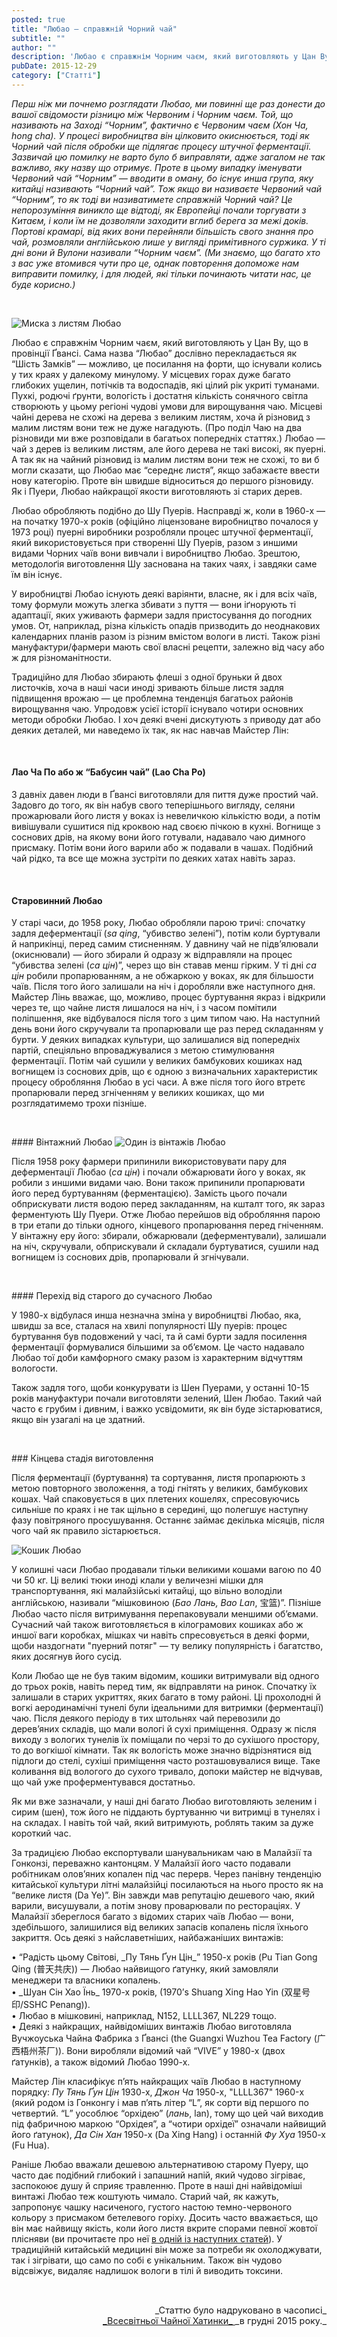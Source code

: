 ```yaml
---
posted: true
title: "Любао – справжній Чорний чай"
subtitle: ""
author: ""
description: 'Любао є справжнім Чорним чаєм, який виготовляють у Цан Ву, що в провінції Ґуансі. Сама назва “Любао” дослівно перекладається як “Шість Замків”...'
pubDate: 2015-12-29
category: ["Статті"]
---
```



_Перш ніж ми почнемо розглядати Любао, ми повинні ще раз донести до вашої свідомости різницю між Червоним і Чорним чаєм. Той, що називають на Заході “Чорним”, фактично є Червоним чаєм (Хон Ча, hong cha). У процесі виробництва він цілковито окиснюється, тоді як Чорний чай після обробки ще підлягає процесу штучної ферментації. Зазвичай цю помилку не варто було б виправляти, адже загалом не так важливо, яку назву що отримує. Проте в цьому випадку іменувати Червоний чай “Чорним” — вводити в оману, бо існує инша група, яку китайці називають “Чорний чай”. Тож якщо ви називаєте Червоний чай “Чорним”, то як тоді ви називатимете справжній Чорний чай? Це непорозуміння виникло ще відтоді, як Европейці почали торгувати з Китаєм, і коли їм не дозволяли заходити вглиб берега за межі доків. Портові крамарі, від яких вони перейняли більшість свого знання про чай, розмовляли англійською лише у вигляді примітивного суржика. У ті дні вони й Вулони називали “Чорним чаєм”. (Ми знаємо, що багато хто з вас уже втомився чути про це, однак повторення допоможе нам виправити помилку, і для людей, які тільки починають читати нас, це буде корисно.)_

<p>&nbsp;</p>

<Image class="float-left" src={Image1} alt="Миска з листям Любао" />

Любао є справжнім Чорним чаєм, який виготовляють у Цан Ву, що в провінції Ґвансі. Сама назва “Любао” дослівно перекладається як “Шість Замків” — можливо, це посилання на форти, що існували колись у тих краях у далекому минулому. У місцевих горах дуже багато глибоких ущелин, потічків та водоспадів, які цілий рік укриті туманами. Пухкі, родючі ґрунти, вологість і достатня кількість сонячного світла створюють у цьому регіоні чудові умови для вирощування чаю. Місцеві чайні дерева не схожі на дерева з великим листям, хоча й різновид з малим листям вони теж не дуже нагадують. (Про поділ Чаю на два різновиди ми вже розповідали в багатьох попередніх статтях.) Любао — чай з дерев із великим листям, але його дерева не такі високі, як пуерні. А так як на чайний різновид із малим листям вони теж не схожі, то ви б могли сказати, що Любао має “середнє листя”, якщо забажаєте ввести нову категорію. Проте він швидше відноситься до першого різновиду. Як і Пуери, Любао найкращої якости виготовляють зі старих дерев.

Любао обробляють подібно до Шу Пуерів. Насправді ж, коли в 1960-х — на початку 1970-х років (офіційно ліцензоване виробництво почалося у 1973 році) пуерні виробники розробляли процес штучної ферментації, який використовується при створенні Шу Пуерів, разом з иншими видами Чорних чаїв вони вивчали і виробництво Любао. Зрештою, методолоґія виготовлення Шу заснована на таких чаях, і завдяки саме їм він існує.

У виробництві Любао існують деякі варіянти, власне, як і для всіх чаїв, тому формули можуть злегка збивати з пуття — вони іґнорують ті адаптації, яких уживають фармери задля пристосування до погодних умов. От, наприклад, різна кількість опадів призводить до неоднакових календарних планів разом із різним вмістом вологи в листі. Також різні мануфактури/фармери мають свої власні рецепти, залежно від часу або ж для різноманітности.

Традиційно для Любао збирають флеші з одної бруньки й двох листочків, хоча в наші часи иноді зривають більше листя задля підвищення врожаю — це проблемна тенденція багатьох районів вирощування чаю. Упродовж усієї історії існувало чотири основних методи обробки Любао. І хоч деякі вчені дискутують з приводу дат або деяких деталей, ми наведемо їх так, як нас навчав Майстер Лін:

<p>&nbsp;</p>

#### Лао Ча По або ж “Бабусин чай” (Lao Cha Po)
З давніх давен люди в Ґвансі виготовляли для пиття дуже простий чай. Задовго до того, як він набув свого теперішнього вигляду, селяни прожарювали його листя у воках із невеличкою кількістю води, а потім вивішували сушитися під кроквою над своєю пічкою в кухні. Вогнище з соснових дрів, на якому вони його готували, надавало чаю димного присмаку. Потім вони його варили або ж подавали в чашах. Подібний чай рідко, та все ще можна зустріти по деяких хатах навіть зараз.

<p>&nbsp;</p>

#### Старовинний Любао
У старі часи, до 1958 року, Любао обробляли парою тричі: спочатку задля деферментації (_sa qing_, “убивство зелені”), потім коли буртували й наприкінці, перед самим стисненням. У давнину чай не підв’ялювали (окиснювали) — його збирали й одразу ж відправляли на процес “убивства зелені (_са цін_)”, через що він ставав менш гірким. У ті дні _са цін_ робили пропарюванням, а не обжаркою у воках, як для більшости чаїв. Після того його залишали на ніч і доробляли вже наступного дня. Майстер Лінь вважає, що, можливо, процес буртування якраз і відкрили через те, що чайне листя лишалося на ніч, і з часом помітили поліпшення, яке відбувалося після того з цим типом чаю. На наступний день вони його скручували та пропарювали ще раз перед складанням у бурти. У деяких випадках культури, що залишалися від попередніх партій, спеціяльно впроваджувалися з метою стимулювання ферментації. Потім чай сушили у великих бамбукових кошиках над вогнищем із соснових дрів, що є одною з визначальних характеристик процесу обробляння Любао в усі часи. А вже після того його втретє пропарювали перед згніченням у великих кошиках, що ми розглядатимемо трохи пізніше.

<p>&nbsp;</p>
#### Вінтажний Любао

<Image class="float-right" src={Image2} alt="Один із вінтажів Любао" />

Після 1958 року фармери припинили використовувати пару для деферментації Любао (_са цін_) і почали обжарювати його у воках, як робили з иншими видами чаю. Вони також припинили пропарювати його перед буртуванням (ферментацією). Замість цього почали обприскувати листя водою перед закладанням, на кшталт того, як зараз ферментують Шу Пуери. Отже Любао перейшов від обробляння парою в три етапи до тільки одного, кінцевого пропарювання перед гніченням. У вінтажну еру його: збирали, обжарювали (деферментували), залишали на ніч, скручували, обприскували й складали буртуватися, сушили над вогнищем із соснових дрів, пропарювали й згнічували.

<p>&nbsp;</p>
#### Перехід від старого до сучасного Любао

У 1980-х відбулася инша незначна зміна у виробництві Любао, яка, швидш за все, сталася на хвилі популярності Шу пуерів: процес буртування був подовжений у часі, та й самі бурти задля посилення ферментації формувалися більшими за об’ємом. Це часто надавало Любао тої доби камфорного смаку разом із характерним відчуттям вологости.

Також задля того, щоби конкурувати із Шен Пуерами, у останні 10-15 років мануфактури почали виготовляти зелений, Шен Любао. Такий чай часто є грубим і дивним, і важко усвідомити, як він буде зістарюватися, якщо він узагалі на це здатний.

<p>&nbsp;</p>
### Кінцева стадія виготовлення

Після ферментації (буртування) та сортування, листя пропарюють з метою повторного зволоження, а тоді гнітять у великих, бамбукових кошах. Чай спаковується в цих плетених кошелях, спресовуючись сильніше по краях і не так щільно в середині, що полегшує наступну фазу повітряного просушування. Останнє займає декілька місяців, після чого чай як правило зістарюється.

<Image class="float-left" src={Image3} alt="Кошик Любао" />

У колишні часи Любао продавали тільки великими кошами вагою по 40 чи 50 кг. Ці великі тюки иноді клали у величезні мішки для транспортування, які малайзійські китайці, що вільно володіли англійською, називали “мішковиною (_Бао Лань, Bao Lan_, 宝篮)”. Пізніше Любао часто після витримування перепаковували меншими об’ємами. Сучасний чай також виготовляється в кілограмових кошиках або ж иншої ваги коробках, мішках чи навіть спресовується в деякі форми, щоби наздогнати "пуерний потяг" — ту велику популярність і багатство, яких досягнув його сусід.

Коли Любао ще не був таким відомим, кошики витримували від одного до трьох років, навіть перед тим, як відправляти на ринок. Спочатку їх залишали в старих укриттях, яких багато в тому районі. Ці прохолодні й вогкі аеродинамічні тунелі були ідеальними для витримки (ферментації) чаю. Після деякого періоду в тих штольнях чай перевозили до дерев’яних складів, що мали вологі й сухі приміщення. Одразу ж після виходу з вологих тунелів їх поміщали по черзі то до сухішого простору, то до вогкішої кімнати. Так як вологість може значно відрізнятися від підлоги до стелі, сухіші приміщення часто розташовувалися вище. Таке коливання від вологого до сухого тривало, допоки майстер не відчував, що чай уже проферментувався достатньо.

Як ми вже зазначали, у наші дні багато Любао виготовляють зеленим і сирим (шен), тож його не піддають буртуванню чи витримці в тунелях і на складах. І навіть той чай, який витримують, роблять таким за дуже короткий час.

За традицією Любао експортували шанувальникам чаю в Малайзії та Гонконзі, переважно кантонцям. У Малайзії його часто подавали робітникам олов’яних копален під час перерв. Через панівну тенденцію китайської культури літні малайзійці посилаються на нього просто як на “велике листя (Da Ye)”. Він завжди мав репутацію дешевого чаю, який варили, висушували, а потім знову проварювали по рестораціях. У Малайзії збереглося багато з відомих старих чаїв Любао — вони, здебільшого, залишилися від великих запасів копалень після їхнього закриття. Ось деякі з найславетніших, найбажаніших винтажів:

<p>• “Радість цьому Світові, _Пу Тянь Ґун Цін_” 1950-х років (Pu Tian Gong Qing (普天共庆)) — Любао найвищого ґатунку, який замовляли менеджери та власники копалень.<br />• _Шуан Сін Хао Їнь_ 1970-х років, (1970’s Shuang Xing Hao Yin (双星号印/SSHC Penang)).<br />• Любао в мішковині, наприклад, N152, LLLL367, NL229 тощо.<br />• Деякі з найкращих, найвідоміших винтажів Любао виготовляла Вучжоуська Чайна Фабрика з Ґвансі (the Guangxi Wuzhou Tea Factory (广西梧州茶厂)). Вони виробляли відомий чай “VIVE” у 1980-х (двох ґатунків), а також відомий Любао 1990-х.</p>

Майстер Лін класифікує п’ять найкращих чаїв Любао в наступному порядку: _Пу Тянь Ґун Цін_ 1930-х, _Джон Ча_ 1950-х, "LLLL367" 1960-х (який родом із Гонконгу і мав п’ять літер “L”, як сорти від першого по четвертий. “L” уособлює “орхідею” (_лань_, lan), тому що цей чай виходив під фабричною маркою “Орхідея”, а “чотири орхідеї” означали найвищий його ґатунок), _Да Сін Хан_ 1950-х (Da Xing Hang) і останній _Фу Хуа_ 1950-х (Fu Hua).

Раніше Любао вважали дешевою альтернативою старому Пуеру, що часто дає подібний глибокий і запашний напій, який чудово зігріває, заспокоює душу й сприяє травленню. Проте в наші дні найвідоміші винтажі Любао теж коштують чимало. Старий чай, як кажуть, запропонує чашку насиченого, густого настою темно-червоного кольору з присмаком бетелевого горіху. Досить часто вважається, що він має найвищу якість, коли його листя вкрите спорами певної жовтої плісняви (ви прочитаєте про неї [в одній із наступних статей](/library/golden-flowers/)). У традиційній китайській медицині він може за потреби як охолоджувати, так і зігрівати, що само по собі є унікальним. Також він чудово відсвіжує, видаляє надлишок вологи в тілі й виводить токсини.

<p>&nbsp;</p>
<p align="right" style="font-size: 0.9rem;">_Статтю було надруковано в часописі_<br /><a title="globalteahut.org" href="http://www.globalteahut.org/" target="blank" rel="noopener">_Всесвітньої Чайної Хатинки_ </a>_в грудні 2015 року._</p>